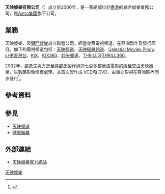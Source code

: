 {{Infobox Company
| logo = 
| name = 天映娛樂
| name_en = {{lang|en|Celestial Pictures Limited}}
| company_type = [[私人公司|私人公司]]
| traded_as = 
| industry = [[影視|影視]]
| location = {{HK}}[[九龍|九龍]][[觀塘|觀塘]][[鴻圖道|鴻圖道]]72號<br/>[[恒勝中心|恒勝中心]]12樓A
| founder = 
| foundation = 
| products = 影視發行
| parent = [[Astro集團|Astro集團]]
| homepage = http://www.celestialpictures.com/index-tc.asp
}}

'''天映娛樂有限公司'''（{{lang-en|'''Celestial Pictures Limited'''}}）成立於2000年，是一家總部位於[[香港|香港]]的綜合娛樂業務公司，是[[Astro集團|Astro集團]]旗下公司。

==業務==
天映娛樂、{{link-en|薩班資本集團|Saban Capital Group}}及[[獅門娛樂|獅門娛樂]]成立聯營公司{{link-en|映嘉娛樂|Celestial Tiger Entertainment}}，經營收費電視頻道，在亞洲製作及發行節目。旗下的電視頻道包括︰[[天映頻道|天映頻道]]、[[天映經典頻道|天映經典頻道]]、[[Celestial_Movies_Pinoy|Celestial Movies Pinoy]]、[[cHK香港台|cHK香港台]]、[[KIX|KIX]]、[[KIX360|KIX360]]、[[妙米頻道|妙米頻道]]、[[THRILL|THRILL]]及[[THRILL360|THRILL360]]。

2002年，[[邵逸夫|邵逸夫]]與[[方逸華|方逸華]]將[[邵氏|邵氏]]製作過的七百多部華語電影的版權交由天映娛樂，以數碼影像修復處理，並首次製作成 VCD和 DVD，由洲立影視在亞洲區內同步發行<ref>{{cite web |title=【方逸華病逝】天映娛樂接棒發揚邵氏電影 |url=https://nextplus.nextmedia.com/article/2_560586_0 |website=壹週刊 |accessdate=2019-06-22 |date=2017-11-24 |archive-date=2019-07-28 |archive-url=https://web.archive.org/web/20190728231858/https://nextplus.nextmedia.com/article/2_560586_0 |dead-url=no }}</ref>。

==參考資料==
{{Reflist}}

==參見==
*[[天映頻道|天映頻道]]
*[[映嘉娛樂|映嘉娛樂]]

==外部連結==
*[http://www.celestialpictures.com/ 天映娛樂官方網站]{{Wayback|url=http://www.celestialpictures.com/ |date=20131229083143 }}{{zh-hk}}{{zh-cn}}{{en}}

[[Category:天映娛樂|]]